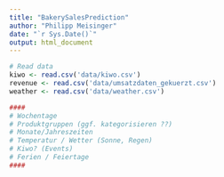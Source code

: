 ```yaml
---
title: "BakerySalesPrediction"
author: "Philipp Meisinger"
date: "`r Sys.Date()`"
output: html_document
---
```


```r
# Read data
kiwo <- read.csv('data/kiwo.csv')
revenue <- read.csv('data/umsatzdaten_gekuerzt.csv')
weather <- read.csv('data/weather.csv')

####
# Wochentage
# Produktgruppen (ggf. kategorisieren ??)
# Monate/Jahreszeiten
# Temperatur / Wetter (Sonne, Regen)
# Kiwo? (Events)
# Ferien / Feiertage
####

```
